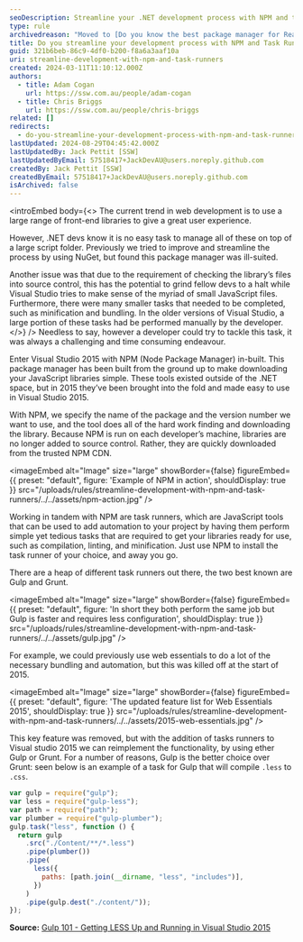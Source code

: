 ```yaml
---
seoDescription: Streamline your .NET development process with NPM and task runners, eliminating tedious tasks and improving collaboration.
type: rule
archivedreason: "Moved to [Do you know the best package manager for React?](/rules/best-package-manager-for-node/)"
title: Do you streamline your development process with NPM and Task Runners?
guid: 321b6beb-86c9-4df0-b200-f8a6a3aaf10a
uri: streamline-development-with-npm-and-task-runners
created: 2024-03-11T11:10:12.000Z
authors:
  - title: Adam Cogan
    url: https://ssw.com.au/people/adam-cogan
  - title: Chris Briggs
    url: https://ssw.com.au/people/chris-briggs
related: []
redirects:
  - do-you-streamline-your-development-process-with-npm-and-task-runners
lastUpdated: 2024-08-29T04:45:42.000Z
lastUpdatedBy: Jack Pettit [SSW]
lastUpdatedByEmail: 57518417+JackDevAU@users.noreply.github.com
createdBy: Jack Pettit [SSW]
createdByEmail: 57518417+JackDevAU@users.noreply.github.com
isArchived: false
---
```


<introEmbed
  body={<>
The current trend in web development is to use a large range of front-end libraries to give a great user experience.

However, .NET devs know it is no easy task to manage all of these on top of a large script folder. Previously we tried to improve and streamline the process by using NuGet, but found this package manager was ill-suited.

Another issue was that due to the requirement of checking the library’s files into source control, this has the potential to grind fellow devs to a halt while Visual Studio tries to make sense of the myriad of small JavaScript files. Furthermore, there were many smaller tasks that needed to be completed, such as minification and bundling. In the older versions of Visual Studio, a large portion of these tasks had be performed manually by the developer.
  </>}
/>
Needless to say, however a developer could try to tackle this task, it was always a challenging and time consuming endeavour.

Enter Visual Studio 2015 with NPM (Node Package Manager) in-built. This package manager has been built from the ground up to make downloading your JavaScript libraries simple. These tools existed outside of the .NET space, but in 2015 they’ve been brought into the fold and made easy to use in Visual Studio 2015.

With NPM, we specify the name of the package and the version number we want to use, and the tool does all of the hard work finding and downloading the library. Because NPM is run on each developer’s machine, libraries are no longer added to source control. Rather, they are quickly downloaded from the trusted NPM CDN.


<imageEmbed
  alt="Image"
  size="large"
  showBorder={false}
  figureEmbed={{
    preset: "default",
    figure: 'Example of NPM in action',
    shouldDisplay: true
  }}
  src="/uploads/rules/streamline-development-with-npm-and-task-runners/../../assets/npm-action.jpg"
/>

Working in tandem with NPM are task runners, which are JavaScript tools that can be used to add automation to your project by having them perform simple yet tedious tasks that are required to get your libraries ready for use, such as compilation, linting, and minification. Just use NPM to install the task runner of your choice, and away you go.

There are a heap of different task runners out there, the two best known are Gulp and Grunt.


<imageEmbed
  alt="Image"
  size="large"
  showBorder={false}
  figureEmbed={{
    preset: "default",
    figure: 'In short they both perform the same job but Gulp is faster and requires less configuration',
    shouldDisplay: true
  }}
  src="/uploads/rules/streamline-development-with-npm-and-task-runners/../../assets/gulp.jpg"
/>

For example, we could previously use web essentials to do a lot of the necessary bundling and automation, but this was killed off at the start of 2015.


<imageEmbed
  alt="Image"
  size="large"
  showBorder={false}
  figureEmbed={{
    preset: "default",
    figure: 'The updated feature list for Web Essentials 2015',
    shouldDisplay: true
  }}
  src="/uploads/rules/streamline-development-with-npm-and-task-runners/../../assets/2015-web-essentials.jpg"
/>

This key feature was removed, but with the addition of tasks runners to Visual studio 2015 we can reimplement the functionality, by using ether Gulp or Grunt. For a number of reasons, Gulp is the better choice over Grunt: seen below is an example of a task for Gulp that will compile `.less` to `.css`.

```js
var gulp = require("gulp");
var less = require("gulp-less");
var path = require("path");
var plumber = require("gulp-plumber");
gulp.task("less", function () {
  return gulp
    .src("./Content/**/*.less")
    .pipe(plumber())
    .pipe(
      less({
        paths: [path.join(__dirname, "less", "includes")],
      })
    )
    .pipe(gulp.dest("./content/"));
});
```

**Source:** [Gulp 101 - Getting LESS Up and Running in Visual Studio 2015](http://blog.chrisbriggsy.com/Gulp-101-CSS-all-the-LESS/ "Glup 101 in Visual Studio 2015!")
